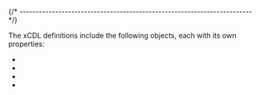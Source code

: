 

{/* ------------------------------------------------------------------------ */}

The xCDL definitions include the following objects, each
with its own properties:

- <MetadataObjectLink name="cdlComponents" />
- <MetadataObjectLink name="cdlInterfaces" />
- <MetadataObjectLink name="cdlOptions" />
- <MetadataObjectLink name="cdlPackage" />
